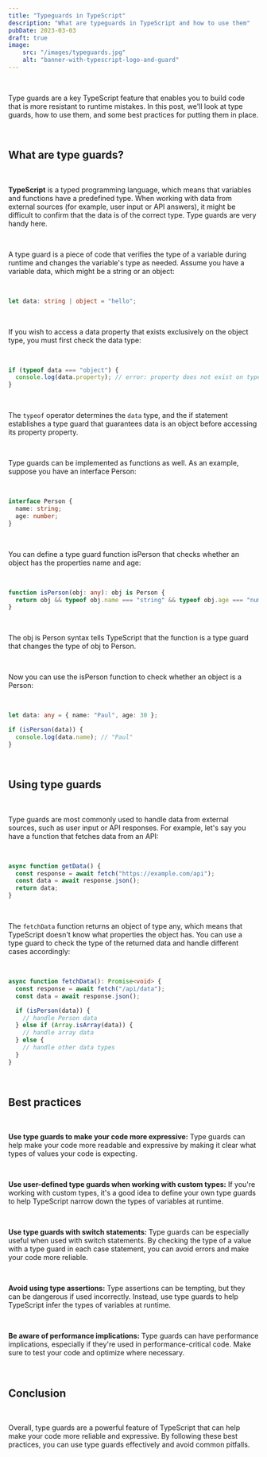 ```yaml
---
title: "Typeguards in TypeScript"
description: "What are typeguards in TypeScript and how to use them"
pubDate: 2023-03-03
draft: true
image: 
    src: "/images/typeguards.jpg"
    alt: "banner-with-typescript-logo-and-guard"
---
```

<br />

Type guards are a key TypeScript feature that enables you to build code that is more resistant to runtime mistakes. In this post, we'll look at type guards, how to use them, and some best practices for putting them in place.

<br />

## What are type guards?

<br />

**TypeScript** is a typed programming language, which means that variables and functions have a predefined type. When working with data from external sources (for example, user input or API answers), it might be difficult to confirm that the data is of the correct type. Type guards are very handy here.

<br />

A type guard is a piece of code that verifies the type of a variable during runtime and changes the variable's type as needed. Assume you have a variable data, which might be a string or an object:

<br />

```ts
let data: string | object = "hello";
```

<br />

If you wish to access a data property that exists exclusively on the object type, you must first check the data type:

<br />

```ts
if (typeof data === "object") {
  console.log(data.property); // error: property does not exist on type string
}
```

<br />

The `typeof` operator determines the `data` type, and the if statement establishes a type guard that guarantees data is an object before accessing its property property.

<br />

Type guards can be implemented as functions as well. As an example, suppose you have an interface Person:

<br />

```ts
interface Person {
  name: string;
  age: number;
}
```

<br />

You can define a type guard function isPerson that checks whether an object has the properties name and age:

<br />

```ts
function isPerson(obj: any): obj is Person {
  return obj && typeof obj.name === "string" && typeof obj.age === "number";
}
```

<br />

The obj is Person syntax tells TypeScript that the function is a type guard that changes the type of obj to Person.

<br />

Now you can use the isPerson function to check whether an object is a Person:

<br />

```ts
let data: any = { name: "Paul", age: 30 };

if (isPerson(data)) {
  console.log(data.name); // "Paul"
}
```

<br />

## Using type guards

<br />

Type guards are most commonly used to handle data from external sources, such as user input or API responses. For example, let's say you have a function that fetches data from an API:

<br />

```ts
async function getData() {
  const response = await fetch("https://example.com/api");
  const data = await response.json();
  return data;
}
```

<br />

The `fetchData` function returns an object of type any, which means that TypeScript doesn't know what properties the object has. You can use a type guard to check the type of the returned data and handle different cases accordingly:

<br />

```ts
async function fetchData(): Promise<void> {
  const response = await fetch("/api/data");
  const data = await response.json();

  if (isPerson(data)) {
    // handle Person data
  } else if (Array.isArray(data)) {
    // handle array data
  } else {
    // handle other data types
  }
}
```

<br />

## Best practices

<br />

**Use type guards to make your code more expressive:** Type guards can help make your code more readable and expressive by making it clear what types of values your code is expecting.

<br />

**Use user-defined type guards when working with custom types:** If you're working with custom types, it's a good idea to define your own type guards to help TypeScript narrow down the types of variables at runtime.

<br />

**Use type guards with switch statements:** Type guards can be especially useful when used with switch statements. By checking the type of a value with a type guard in each case statement, you can avoid errors and make your code more reliable.

<br />

**Avoid using type assertions:** Type assertions can be tempting, but they can be dangerous if used incorrectly. Instead, use type guards to help TypeScript infer the types of variables at runtime.

<br />

**Be aware of performance implications:** Type guards can have performance implications, especially if they're used in performance-critical code. Make sure to test your code and optimize where necessary.

<br />

## Conclusion

<br />

Overall, type guards are a powerful feature of TypeScript that can help make your code more reliable and expressive. By following these best practices, you can use type guards effectively and avoid common pitfalls.